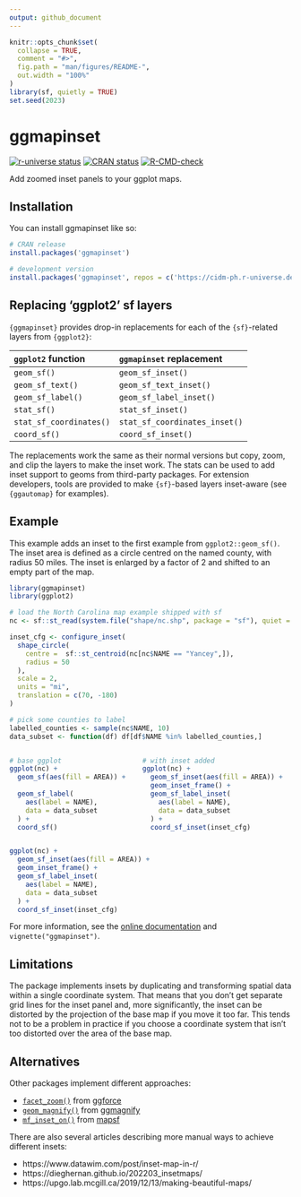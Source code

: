 ```yaml
---
output: github_document
---
```


<!-- README.md is generated from README.Rmd. Please edit that file -->

```r
knitr::opts_chunk$set(
  collapse = TRUE,
  comment = "#>",
  fig.path = "man/figures/README-",
  out.width = "100%"
)
library(sf, quietly = TRUE)
set.seed(2023)
```

# ggmapinset

<!-- badges: start -->
[![r-universe status](https://cidm-ph.r-universe.dev/badges/ggmapinset)](https://cidm-ph.r-universe.dev)
[![CRAN status](https://www.r-pkg.org/badges/version/ggmapinset)](https://CRAN.R-project.org/package=ggmapinset)
[![R-CMD-check](https://github.com/cidm-ph/ggmapinset/actions/workflows/R-CMD-check.yaml/badge.svg)](https://github.com/cidm-ph/ggmapinset/actions/workflows/R-CMD-check.yaml)
<!-- badges: end -->

Add zoomed inset panels to your ggplot maps.

## Installation

You can install ggmapinset like so:

``` r
# CRAN release
install.packages('ggmapinset')

# development version
install.packages('ggmapinset', repos = c('https://cidm-ph.r-universe.dev', 'https://cloud.r-project.org'))
```

## Replacing 'ggplot2' sf layers

`{ggmapinset}` provides drop-in replacements for each of the `{sf}`-related layers
from `{ggplot2}`:

| `ggplot2` function      | `ggmapinset` replacement      |
|:------------------------|:------------------------------|
| `geom_sf()`             | `geom_sf_inset()`             |
| `geom_sf_text()`        | `geom_sf_text_inset()`        |
| `geom_sf_label()`       | `geom_sf_label_inset()`       |
| `stat_sf()`             | `stat_sf_inset()`             |
| `stat_sf_coordinates()` | `stat_sf_coordinates_inset()` |
| `coord_sf()`            | `coord_sf_inset()`            |

The replacements work the same as their normal versions but copy, zoom, and clip
the layers to make the inset work. The stats can be used to add inset support to
geoms from third-party packages. For extension developers, tools are provided to
make `{sf}`-based layers inset-aware (see `{ggautomap}` for examples).


## Example

This example adds an inset to the first example from `ggplot2::geom_sf()`.
The inset area is defined as a circle centred on the named county, with radius
50 miles. The inset is enlarged by a factor of 2 and shifted to an empty part
of the map.

```r
library(ggmapinset)
library(ggplot2)

# load the North Carolina map example shipped with sf
nc <- sf::st_read(system.file("shape/nc.shp", package = "sf"), quiet = TRUE)

inset_cfg <- configure_inset(
  shape_circle(
    centre =  sf::st_centroid(nc[nc$NAME == "Yancey",]),
    radius = 50
  ),
  scale = 2,
  units = "mi",
  translation = c(70, -180)
)

# pick some counties to label
labelled_counties <- sample(nc$NAME, 10)
data_subset <- function(df) df[df$NAME %in% labelled_counties,]
```

<div style="display: flex; gap: 1em;">
<div style="flex-grow: 1">
```r
# base ggplot
ggplot(nc) +
  geom_sf(aes(fill = AREA)) +
  
  geom_sf_label(
    aes(label = NAME),
    data = data_subset
  ) +
  coord_sf()
```
</div>
<div style="flex-grow: 1">
```r
# with inset added
ggplot(nc) +
  geom_sf_inset(aes(fill = AREA)) +
  geom_inset_frame() +
  geom_sf_label_inset(
    aes(label = NAME),
    data = data_subset
  ) +
  coord_sf_inset(inset_cfg)
```
</div>
</div>
```r
ggplot(nc) +
  geom_sf_inset(aes(fill = AREA)) +
  geom_inset_frame() +
  geom_sf_label_inset(
    aes(label = NAME),
    data = data_subset
  ) +
  coord_sf_inset(inset_cfg)
```

For more information, see the [online documentation](https://cidm-ph.github.io/ggmapinset/) and `vignette("ggmapinset")`.

## Limitations

The package implements insets by duplicating and transforming spatial data within a single
coordinate system. That means that you don't get separate grid lines for the inset panel
and, more significantly, the inset can be distorted by the projection of the base map if
you move it too far. This tends not to be a problem in practice if you choose a
coordinate system that isn't too distorted over the area of the base map.

## Alternatives

Other packages implement different approaches:

* [`facet_zoom()`](https://ggforce.data-imaginist.com/reference/facet_zoom.html)
  from [ggforce](https://cran.r-project.org/package=ggforce)
* [`geom_magnify()`](https://hughjonesd.github.io/ggmagnify/reference/geom_magnify.html)
  from [ggmagnify](https://github.com/hughjonesd/ggmagnify/)
* [`mf_inset_on()`](https://riatelab.github.io/mapsf/reference/mf_inset_on.html)
  from [mapsf](https://cran.r-project.org/package=mapsf)

There are also several articles describing more manual ways to achieve different insets:

* https://www.datawim.com/post/inset-map-in-r/
* https://dieghernan.github.io/202203_insetmaps/
* https://upgo.lab.mcgill.ca/2019/12/13/making-beautiful-maps/
